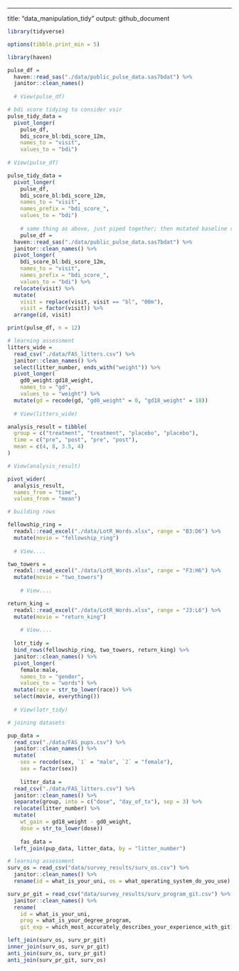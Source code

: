 ---
title: "data_manipulation_tidy"
output: github_document

```r
library(tidyverse)

options(tibble.print_min = 5)

```

```r
library(haven)

pulse_df = 
  haven::read_sas("./data/public_pulse_data.sas7bdat") %>%
  janitor::clean_names()
  
  # View(pulse_df)
```

```r
# bdi score tidying to consider vsir
pulse_tidy_data = 
  pivot_longer(
    pulse_df, 
    bdi_score_bl:bdi_score_12m,
    names_to = "visit", 
    values_to = "bdi")
    
# View(pulse_df)

pulse_tidy_data = 
  pivot_longer(
    pulse_df, 
    bdi_score_bl:bdi_score_12m,
    names_to = "visit", 
    names_prefix = "bdi_score_",
    values_to = "bdi")
    
    # same thing as above, just piped together; then mutated baseline result
    pulse_df = 
  haven::read_sas("./data/public_pulse_data.sas7bdat") %>%
  janitor::clean_names() %>%
  pivot_longer(
    bdi_score_bl:bdi_score_12m,
    names_to = "visit", 
    names_prefix = "bdi_score_",
    values_to = "bdi") %>%
  relocate(visit) %>%
  mutate(
    visit = replace(visit, visit == "bl", "00m"),
    visit = factor(visit)) %>%
  arrange(id, visit)

print(pulse_df, n = 12)
```

```r
# learning assessment
litters_wide = 
  read_csv("./data/FAS_litters.csv") %>%
  janitor::clean_names() %>%
  select(litter_number, ends_with("weight")) %>% 
  pivot_longer(
    gd0_weight:gd18_weight,
    names_to = "gd", 
    values_to = "weight") %>% 
  mutate(gd = recode(gd, "gd0_weight" = 0, "gd18_weight" = 18))
  
  # View(litters_wide)
```


```r
analysis_result = tibble(
  group = c("treatment", "treatment", "placebo", "placebo"),
  time = c("pre", "post", "pre", "post"),
  mean = c(4, 8, 3.5, 4)
)

# View(analysis_result)

pivot_wider(
  analysis_result, 
  names_from = "time", 
  values_from = "mean")
```
```r
# building rows

fellowship_ring = 
  readxl::read_excel("./data/LotR_Words.xlsx", range = "B3:D6") %>%
  mutate(movie = "fellowship_ring")
  
  # View....

two_towers = 
  readxl::read_excel("./data/LotR_Words.xlsx", range = "F3:H6") %>%
  mutate(movie = "two_towers")
  
    # View....

return_king = 
  readxl::read_excel("./data/LotR_Words.xlsx", range = "J3:L6") %>%
  mutate(movie = "return_king")
  
    # View....
  
  lotr_tidy = 
  bind_rows(fellowship_ring, two_towers, return_king) %>%
  janitor::clean_names() %>%
  pivot_longer(
    female:male,
    names_to = "gender", 
    values_to = "words") %>%
  mutate(race = str_to_lower(race)) %>% 
  select(movie, everything()) 
  
  # View(lotr_tidy)
```

```r
# joining datasets

pup_data = 
  read_csv("./data/FAS_pups.csv") %>%
  janitor::clean_names() %>%
  mutate(
    sex = recode(sex, `1` = "male", `2` = "female"),
    sex = factor(sex)) 
    
    litter_data = 
  read_csv("./data/FAS_litters.csv") %>%
  janitor::clean_names() %>%
  separate(group, into = c("dose", "day_of_tx"), sep = 3) %>%
  relocate(litter_number) %>%
  mutate(
    wt_gain = gd18_weight - gd0_weight,
    dose = str_to_lower(dose))
    
    fas_data = 
  left_join(pup_data, litter_data, by = "litter_number")
```
```r
# learning assessment 
surv_os = read_csv("data/survey_results/surv_os.csv") %>% 
  janitor::clean_names() %>% 
  rename(id = what_is_your_uni, os = what_operating_system_do_you_use)

surv_pr_git = read_csv("data/survey_results/surv_program_git.csv") %>% 
  janitor::clean_names() %>% 
  rename(
    id = what_is_your_uni, 
    prog = what_is_your_degree_program,
    git_exp = which_most_accurately_describes_your_experience_with_git)

left_join(surv_os, surv_pr_git)
inner_join(surv_os, surv_pr_git)
anti_join(surv_os, surv_pr_git)
anti_join(surv_pr_git, surv_os)

```

